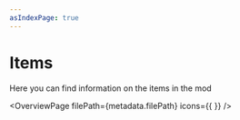 ```yaml
---
asIndexPage: true
---
```



# Items

Here you can find information on the items in the mod

<OverviewPage
    filePath={metadata.filePath}
    icons={{
    }}
/>